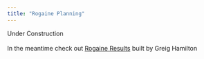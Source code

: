 ```yaml
---
title: "Rogaine Planning"
---
```


Under Construction\
\
In the meantime check out [Rogaine Results](https://rogaine-results.com/) built by Greig Hamilton
